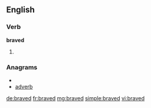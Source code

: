 ==English==

===Verb===
'''braved'''

# {{past of|brave}}

===Anagrams===
* {{alphagram|abderv}}
* [[adverb#English|adverb]]

[[de:braved]]
[[fr:braved]]
[[mg:braved]]
[[simple:braved]]
[[vi:braved]]